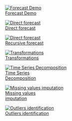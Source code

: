
<div class="image-grid">

<div class="image-container">
  <a href="topics/intro/forecaster_demo.qmd">
    <img src="images/intro.png" alt="Forecast Demo" class="topic-image">
    <div class="image-text">Forecast Demo</div>
  </a>
</div>


<div class="image-container">
  <a href="topics/intro/direct_forecasting.qmd">
    <img src="images/direct_forecast.png" alt="Direct forecast" class="topic-image">
    <div class="image-text">Direct forecast</div>
  </a>
</div>


<div class="image-container">
  <a href="topics/intro/recursive_forecasting.qmd">
    <img src="images/recursive_forecast.png" alt="Direct forecast" class="topic-image">
    <div class="image-text">Recursive forecast</div>
  </a>
</div>

<div class="image-container">
  <a href="topics/ts_decomposition/transformations.qmd">
    <img src="images/transformations.png" alt="Transformations" class="topic-image">
    <div class="image-text">Transformations</div>
  </a>
</div>


<div class="image-container">
  <a href="topics/ts_decomposition/ts_decomposition_page.qmd">
    <img src="images/ts_decomp/ts_composition.png" alt="Time Series Decomposition" class="topic-image">
    <div class="image-text">Time Series<br>Decomposition</div>
  </a>
</div>

<div class="image-container">
  <a href="topics/na_imputation/na_imputation.qmd">
    <img src="images/na_imputation.png" alt="Missing values imputation" class="topic-image">
    <div class="image-text">Missing values<br>imputation</div>
  </a>
</div>

<div class="image-container">
  <a href="topics/outliers/outliers.qmd">
    <img src="images/outliers.png" alt="Outliers identification" class="topic-image">
    <div class="image-text">Outliers identification</div>
  </a>
</div>





</div>
